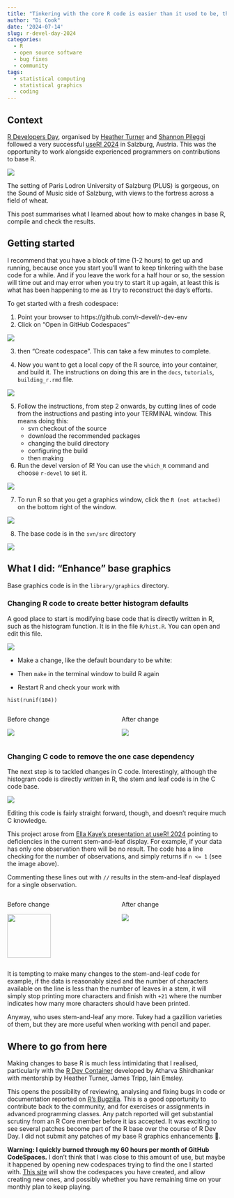 ```yaml
---
title: "Tinkering with the core R code is easier than it used to be, thanks to R Dev Container"
author: "Di Cook"
date: '2024-07-14'
slug: r-devel-day-2024
categories:
  - R
  - open source software
  - bug fixes
  - community
tags:
  - statistical computing
  - statistical graphics
  - coding
---
```




## Context

[R Developers Day](https://contributor.r-project.org/r-dev-day-plus-2024/), organised by [Heather Turner](https://warwick.ac.uk/fac/sci/statistics/staff/academic-research/turner/) and [Shannon Pileggi](https://www.pipinghotdata.com) followed a very successful [useR! 2024](https://user2024.r-project.org/) in Salzburg, Austria. This was the opportunity to work alongside experienced programmers on contributions to base R.

![](scenery.png)

The setting of Paris Lodron University of Salzburg (PLUS) is gorgeous, on the Sound of Music side of Salzburg, with views to the fortress across a field of wheat. 

This post summarises what I learned about how to make changes in base R, compile and check the results. 

## Getting started

I recommend that you have a block of time (1-2 hours) to get up and running, because once you start you'll want to keep tinkering with the base code for a while. And if you leave the work for a half hour or so, the session will time out and may error when you try to start it up again, at least this is what has been happening to me as I try to reconstruct the day's efforts. 

To get started with a fresh codespace:

1. Point your browser to https://github.com/r-devel/r-dev-env
2. Click on "Open in GitHub Codespaces"

![](open-github-code-spaces.png)

3. then "Create codespace". This can take a few minutes to complete.

4. Now you want to get a local copy of the R source, into your container, and build it. The instructions on doing this are in the `docs`, `tutorials`, `building_r.rmd` file. 

![](building_r.png)

5. Follow the instructions, from step 2 onwards, by cutting lines of code from the instructions and pasting into your TERMINAL window. This means doing this:  
    - svn checkout of the source
    - download the recommended packages
    - changing the build directory
    - configuring the build
    - then making

6. Run the devel version of R! You can use the `which_R` command and choose `r-devel` to set it.

![](which_r.png)

7. To run R so that you get a graphics window, click the `R (not attached)` on the bottom right of the window. 

![](start_r.png)

8. The base code is in the `svn/src` directory

![](code_location.png)

## What I did: "Enhance" base graphics

Base graphics code is in the `library/graphics` directory.

### Changing R code to create better histogram defaults

A good place to start is modifying base code that is directly written in R, such as the histogram function. It is in the file `R/hist.R`. You can open and edit this file.

![](histr.png)

- Make a change, like the default boundary to be white:

- Then `make` in the terminal window to build R again

- Restart R and check your work with

```
hist(runif(104))
```

:::: {.columns}
::: {.column width=50%}

Before change

![](hist1.png)
:::
::: {.column width=50%}

After change

![](hist2.png)
:::
::::

### Changing C code to remove the one case dependency

The next step is to tackled changes in C code. Interestingly, although the histogram code is directly written in R, the stem and leaf code is in the C code base. 

![](stemc.png)

Editing this code is fairly straight forward, though, and doesn't require much C knowledge. 

This project arose from [Ella Kaye's presentation at useR! 2024](https://userconf2024.sched.com/event/1c8zS/c-for-r-users-ella-kaye-university-of-warwick) pointing to deficiencies in the current stem-and-leaf display. For example, if your data has only one observation there will be no result. The code has a line checking for the number of observations, and simply returns if `n <= 1` (see the image above).

Commenting these lines out with `//` results in the stem-and-leaf displayed for a single observation.

:::: {.columns}
::: {.column width=50%}

Before change

![](stem1.png){width=100}
:::
::: {.column width=50%}

After change

![](stem2.png)

:::
::::

It is tempting to make many changes to the stem-and-leaf code for example, if the data is reasonably sized and the number of characters available on the line is less than the number of leaves in a stem, it will simply stop printing more characters and finish with `+21` where the number indicates how many more characters should have been printed. 

Anyway, who uses stem-and-leaf any more. Tukey had a gazillion varieties of them, but they are more useful when working with pencil and paper. 

## Where to go from here

Making changes to base R is much less intimidating that I realised, particularly with the [R Dev Container](https://github.com/r-devel/r-dev-env) developed by Atharva Shirdhankar with mentorship by Heather Turner, James Tripp, Iain Emsley.

This opens the possibility of reviewing, analysing and fixing bugs in code or documentation reported on [R's Bugzilla](https://bugs.r-project.org/). This is a good opportunity to contribute back to the community, and for exercises or assignments in advanced programming classes. Any patch reported will get substantial scrutiny from an R Core member before it ias accepted. It was exciting to see several patches become part of the R base over the course of R Dev Day. I did not submit any patches of my base R graphics enhancements 🤪.

**Warning: I quickly burned through my 60 hours per month of GitHub CodeSpaces.** I don't think that I was close to this amount of use, but maybe it happened by opening new codespaces trying to find the one I started with. [This site](https://github.com/codespaces) will show the codespaces you have created, and allow creating new ones, and possibly whether you have remaining time on your monthly plan to keep playing.
